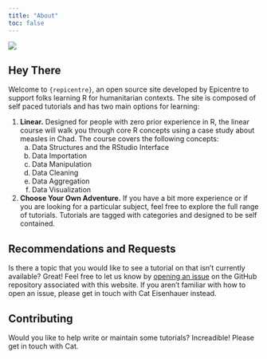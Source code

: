 ```yaml
---
title: "About"
toc: false
---
```


<img src='img/llama_full.svg' id='about'>

Hey There
----------------------------------------------------------------------------------------------------
Welcome to `{repicentre}`, an open source site developed by Epicentre to support folks learning R for humanitarian contexts. The site is composed of self paced tutorials and has two main options for learning:

1. **Linear.** Designed for people with zero prior experience in R, the linear course will walk you through core R concepts using a case study about measles in Chad. The course covers the following concepts:
    a. Data Structures and the RStudio Interface
    b. Data Importation
    c. Data Manipulation
    d. Data Cleaning
    e. Data Aggregation
    f. Data Visualization
2. **Choose Your Own Adventure.** If you have a bit more experience or if you are looking for a particular subject, feel free to explore the full range of tutorials. Tutorials are tagged with categories and designed to be self contained.

Recommendations and Requests
----------------------------------------------------------------------------------------------------
Is there a topic that you would like to see a tutorial on that isn't currently available? Great! Feel free to let us know by [opening an issue](https://github.com/epicentre-msf/repicentre/issues) on the GitHub repository associated with this website. If you aren't familiar with how to open an issue, please get in touch with Cat Eisenhauer instead.

Contributing
----------------------------------------------------------------------------------------------------
Would you like to help write or maintain some tutorials? Increadible! Please get in touch with Cat.
